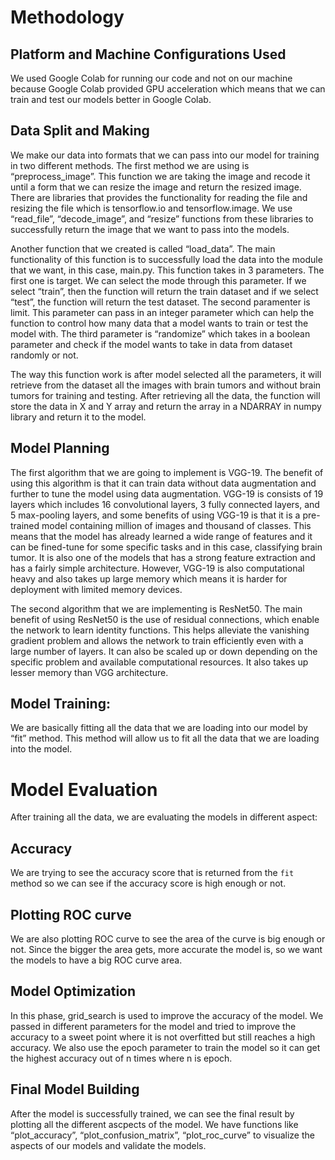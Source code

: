 # Methodology

## Platform and Machine Configurations Used

We used Google Colab for running our code and not on our machine because Google Colab provided GPU acceleration which means that we can train and test
our models better in Google Colab.

## Data Split and Making

We make our data into formats that we can pass into our model for training in two different methods. The first method we are using is "preprocess_image".
This function we are taking the image and recode it until a form that we can resize the image and return the resized image. There are libraries that provides
the functionality for reading the file and resizing the file which is tensorflow.io and tensorflow.image. We use "read_file", "decode_image", and "resize" functions
from these libraries to successfully return the image that we want to pass into the models.

Another function that we created is called "load_data". The main functionality of this function is to successfully load the data into the module that we want, in this case,
main.py. This function takes in 3 parameters. The first one is target. We can select the mode through this parameter. If we select "train", then the function will return the train
dataset and if we select "test", the function will return the test dataset. The second paramenter is limit. This parameter can pass in an integer parameter which can help the function
to control how many data that a model wants to train or test the model with. The third parameter is "randomize" which takes in a boolean parameter and check if the model wants
to take in data from dataset randomly or not.

The way this function work is after model selected all the parameters, it will retrieve from the dataset all the images with brain tumors and without brain tumors for training and 
testing. After retrieving all the data, the function will store the data in X and Y array and return the array in a NDARRAY in numpy library and return it to the model.

## Model Planning

The first algorithm that we are going to implement is VGG-19. The benefit of using this algorithm is that it
can train data without data augmentation and further to tune the model using data augmentation. VGG-19 is consists of
19 layers which includes 16 convolutional layers, 3 fully connected layers, and 5 max-pooling layers, and some benefits
of using VGG-19 is that it is a pre-trained model containing million of images and thousand of classes. This means
that the model has already learned a wide range of features and it can be fined-tune for some specific tasks
and in this case, classifying brain tumor. It is also one of the models that has a strong feature extraction and
has a fairly simple architecture. However, VGG-19 is also computational heavy and also takes up large memory which
means it is harder for deployment with limited memory devices.

The second algorithm that we are implementing is ResNet50. The main benefit of using ResNet50 is the use of
residual connections, which enable the network to learn identity functions. This helps alleviate the vanishing
gradient problem and allows the network to train efficiently even with a large number of layers. It can also be scaled up
or down depending on the specific problem and available computational resources. It also takes up lesser memory than
VGG architecture.

## Model Training: 

We are basically fitting all the data that we are loading into our model by "fit" method. This method will allow us to fit all the data that we are loading into the model.

# Model Evaluation

After training all the data, we are evaluating the models in different aspect:

## Accuracy

We are trying to see the accuracy score that is returned from the `fit` method so we can see if the accuracy score is high enough or not.

## Plotting ROC curve

We are also plotting ROC curve to see the area of the curve is big enough or not. Since the bigger the area gets, more accurate the model is, so we want the models
to have a big ROC curve area.

## Model Optimization

In this phase, grid_search is used to improve the accuracy of the model. We passed in different parameters for the model and tried to improve the accuracy
to a sweet point where it is not overfitted but still reaches a high accuracy. We also use the epoch parameter to train the model so it can get the highest accuracy
out of n times where n is epoch.

## Final Model Building

After the model is successfully trained, we can see the final result by plotting all the different ascpects of the model. We have functions like "plot_accuracy",
"plot_confusion_matrix", "plot_roc_curve" to visualize the aspects of our models and validate the models.
